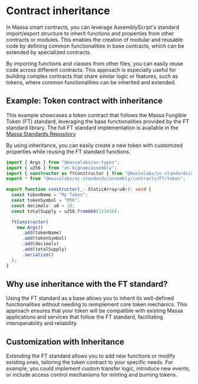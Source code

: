 # Contract inheritance

In Massa smart contracts, you can leverage AssemblyScript's standard import/export structure to inherit functions and properties from other contracts or modules. This enables the creation of modular and reusable code by defining common functionalities in base contracts, which can be extended by specialized contracts.

By importing functions and classes from other files, you can easily reuse code across different contracts. This approach is especially useful for building complex contracts that share similar logic or features, such as tokens, where common functionalities can be inherited and extended.

## Example: Token contract with inheritance

This example showcases a token contract that follows the Massa Fungible Token (FT) standard, leveraging the base functionalities provided by the FT standard library. The full FT standard implementation is available in the [Massa Standards Repository](https://github.com/massalabs/massa-standards/blob/main/smart-contracts/assembly/contracts/FT/token.ts)

By using inheritance, you can easily create a new token with customized properties while reusing the FT standard functions.

```ts
import { Args } from "@massalabs/as-types";
import { u256 } from "as-bignum/assembly";
import { constructor as ftConstructor } from "@massalabs/sc-standards/assembly/contracts/FT/token";
export * from "@massalabs/sc-standards/assembly/contracts/FT/token";

export function constructor(_: StaticArray<u8>): void {
  const tokenName = "My Token";
  const tokenSymbol = "MTK";
  const decimals: u8 = 18;
  const totalSupply = u256.fromU64(123456);

  ftConstructor(
    new Args()
      .add(tokenName)
      .add(tokenSymbol)
      .add(decimals)
      .add(totalSupply)
      .serialize()
  );
}
```

## Why use inheritance with the FT standard?

Using the FT standard as a base allows you to inherit its well-defined functionalities without needing to reimplement core token mechanics. This approach ensures that your token will be compatible with existing Massa applications and services that follow the FT standard, facilitating interoperability and reliability.

## Customization with Inheritance

Extending the FT standard allows you to add new functions or modify existing ones, tailoring the token contract to your specific needs. For example, you could implement custom transfer logic, introduce new events, or include access control mechanisms for minting and burning tokens.
